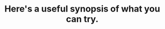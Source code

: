 ---
title: "Here's a useful synopsis of what you can try."
description: "Optimize your impact this holiday season with an AI-driven, 
multichannel marketing strategy. Get all the tips and tricks in our free ebook."
meta:
  meta_title: "Service page"
  meta_description: "Service page description"
---